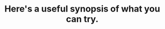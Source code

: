 ---
title: "Here's a useful synopsis of what you can try."
description: "Optimize your impact this holiday season with an AI-driven, 
multichannel marketing strategy. Get all the tips and tricks in our free ebook."
meta:
  meta_title: "Service page"
  meta_description: "Service page description"
---